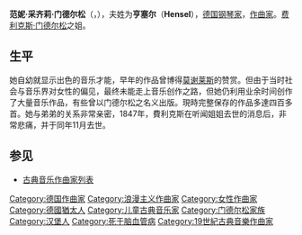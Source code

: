 {{Multiple issues|
{{Expand language|en|time=2021-11-17|status=yes}}
{{Unreferenced|time=2021-04-27T05:44:38+00:00}}
}}
{{noteTA
| 1 = zh-cn:范妮·采齐莉·门德尔松; zh-tw:芬尼·塞西里亞·孟德爾頌; zh-hk:芬尼·西西里·孟德爾遜;
| 2 = zh-cn:门德尔松;zh-hk:孟德爾遜;zh-tw:孟德爾頌;
}}
{{Infobox classical
| 中文名 = 范妮·门德尔松
| 画像 = Fanny Hensel 1842.jpg
| 附注 = 1842年的范妮·门德尔松，{{link-en|莫里茨·丹尼尔·奥本海姆|Moritz Daniel Oppenheim}}绘
| 原文名 = Fanny Cäcilie Mendelssohn         
| 国别 = {{flag|Prussia|1803}}    
| 出生日期 = {{birth date|1805|11|14}}
| 出生地 = {{flag|Prussia|1803}}[[汉堡|汉堡]]
| 逝世日期 = {{death date and age|1847|5|14|1805|11|14}}
| 逝世地 = {{flag|Prussia|1803}}[[柏林|柏林]]
| 所属时期 = 浪漫主义
| 所属乐派 =  
| 擅长作品类型 = 钢琴曲，室内乐，艺术歌曲
| 代表作 = 钢琴三重奏，钢琴小品和艺术歌曲各百余首
| 师从 = 
| 学生 = 
| 官方网站 = 
}}

'''范妮·采齐莉·门德尔松'''（{{lang-de|'''Fanny Cäcilie Mendelssohn''' }}，{{bd|1805年|11月14日|1847年|5月14日|catIdx=M}}），夫姓为'''亨塞尔'''（'''Hensel'''），[[德国|德国]][[钢琴家|钢琴家]]，[[作曲家|作曲家]]。[[费利克斯·门德尔松|费利克斯·门德尔松]]之姐。

==生平==
她自幼就显示出色的音乐才能，早年的作品曾博得[[莫谢莱斯|莫谢莱斯]]的赞赏。但由于当时社会与音乐界对女性的偏见，最终未能走上音乐创作之路，但她仍利用业余时间创作了大量音乐作品，有些曾以门德尔松之名义出版。現時完整保存的作品多達四百多首。她与弟弟的关系非常亲密，1847年，費利克斯在听闻姐姐去世的消息后，非常悲痛，并于同年11月去世。

==参见==
* [[古典音乐作曲家列表|古典音乐作曲家列表]]

{{古典音樂作曲家}}
{{Authority control}}

{{DEFAULTSORT:Mendelssohn, Fanny}}
[[Category:德国作曲家|Category:德国作曲家]]
[[Category:浪漫主义作曲家|Category:浪漫主义作曲家]]
[[Category:女性作曲家|Category:女性作曲家]]
[[Category:德國猶太人|Category:德國猶太人]]
[[Category:儿童古典音乐家|Category:儿童古典音乐家]]
[[Category:门德尔松家族|Category:门德尔松家族]]
[[Category:汉堡人|Category:汉堡人]]
[[Category:死于脑血管病|Category:死于脑血管病]]
[[Category:19世紀古典音樂作曲家|Category:19世紀古典音樂作曲家]]